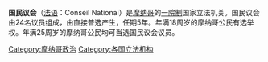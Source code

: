 {{Infobox legislature
 | name= 國民議會
 | native_name= Conseil National
 | coa_pic= Conseil national.svg
 | coa_res= 220px
 | session_res= 
 | house_type = 一院制
 | leader1_type= 議長
 | leader1= [[Stéphane_Valeri|Stéphane Valeri]]
 | party1= ([[第一_!_摩納哥優先|第一 ! 摩納哥優先]])
 | election1   = 
 | members  = 24
 | structure1 = Monaco general election 2018 diagram.svg
 | structure1_res     = 200px
 | structure1_alt     = 
 | political_groups1  =  {{Color box|#8080C0|border=darkgray}} [[第一_!_摩納哥優先|第一 ! 摩納哥優先]] (21) <br> {{Color box|#0066CC|border=darkgray}} [[摩納哥視野|摩納哥視野]] (2) <br> {{Color box|#DD0000|border=darkgray}} [[摩納哥人聯盟|摩納哥人聯盟]] (1)
 | voting_system1     = [[名單比例代表制|名單比例代表制]]
 | last_election1     = [[Monégasque_legislative_election,_2018|2018年2月11日]]
 | session_room       = National Council (Monaco).jpg
 | meeting_place      = {{flag|摩纳哥}}[[摩納哥城|摩納哥城]]
 | website            = {{URL|http://www.conseil-national.mc/index.php}}
}}
'''国民议会'''（[[法语|法语]]：Conseil National）是[[摩纳哥|摩纳哥]]的[[一院制|一院制]]国家立法机关。国民议会由24名议员组成，由直接普选产生，任期5年。年满18周岁的摩纳哥公民有选举权。年满25周岁的摩纳哥公民均可当选国民议会议员。

{{欧洲题目|议会}}

[[Category:摩纳哥政治|Category:摩纳哥政治]]
[[Category:各国立法机构|Category:各国立法机构]]